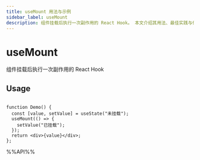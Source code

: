 ```yaml
---
title: useMount 用法与示例
sidebar_label: useMount
description: 组件挂载后执行一次副作用的 React Hook。 本文介绍其用法、最佳实践与代码示例。适用于 React 开发中需要处理副作用的场景。
---
```

# useMount

组件挂载后执行一次副作用的 React Hook

## Usage

```tsx live

function Demo() {
  const [value, setValue] = useState("未挂载");
  useMount(() => {
    setValue("已挂载");
  });
  return <div>{value}</div>;
};

```

%%API%%